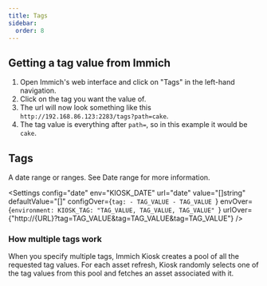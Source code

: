 ```yaml
---
title: Tags
sidebar:
  order: 8
---
```



## Getting a tag value from Immich
1. Open Immich's web interface and click on "Tags" in the left-hand navigation.
2. Click on the tag you want the value of.
3. The url will now look something like this `http://192.168.86.123:2283/tags?path=cake`.
4. The tag value is everything after `path=`, so in this example it would be `cake`.

## Tags

A date range or ranges. See Date range for more information.

<Settings
    config="date"
    env="KIOSK_DATE"
    url="date"
    value="[]string"
    defaultValue="[]"
    configOver={`tag:
    - TAG_VALUE
    - TAG_VALUE
    `}
    envOver={`environment:
    KIOSK_TAG: "TAG_VALUE, TAG_VALUE, TAG_VALUE"
    `}
    urlOver={"http://{URL}?tag=TAG_VALUE&tag=TAG_VALUE&tag=TAG_VALUE"}
/>

### How multiple tags work
When you specify multiple tags, Immich Kiosk creates a pool of all the requested tag values.
For each asset refresh, Kiosk randomly selects one of the tag values from this pool and fetches an asset associated with it.
